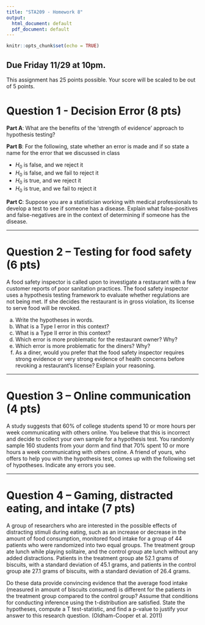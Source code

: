 ---
title: "STA209 - Homework 8"
output:
  html_document: default
  pdf_document: default
---

```{r setup, include=FALSE}
knitr::opts_chunk$set(echo = TRUE)
```

## Due Friday 11/29 at 10pm.

This assignment has 25 points possible. Your score will be scaled to be out of 5 points.

# Question 1 - Decision Error (8 pts)

**Part A**: What are the benefits of the 'strength of evidence' approach to hypothesis testing?

**Part B**: For the following, state whether an error is made and if so state a name for the error that we discussed in class

- $H_0$ is false, and we reject it
- $H_0$ is false, and we fail to reject it
- $H_0$ is true, and we reject it
- $H_0$ is true, and we fail to reject it

**Part C**: Suppose you are a statistician working with medical professionals to develop a test to see if someone has a disease. Explain what false-positives and false-negatives are in the context of determining if someone has the disease.

---

# Question 2 -- Testing for food safety (6 pts)

A food safety inspector is called upon to investigate a restaurant with a few customer reports of poor sanitation practices. The food safety inspector uses a hypothesis testing framework to evaluate whether regulations are not being met. If she decides the restaurant is in gross violation, its license to serve food will be revoked.

a. Write the hypotheses in words.
b. What is a Type I error in this context?
c. What is a Type II error in this context?
d. Which error is more problematic for the restaurant owner? Why?
e. Which error is more problematic for the diners? Why?
f. As a diner, would you prefer that the food safety inspector requires strong evidence or very strong evidence of health concerns before revoking a restaurant’s license? Explain your reasoning.

---

# Question 3 -- Online communication (4 pts)

A study suggests that 60% of college students spend 10 or more hours
per week communicating with others online. You believe that this is incorrect and decide to collect your own sample for a hypothesis test. You randomly sample 160 students from your dorm and find that 70% spent 10 or more hours a week communicating with others online. A friend of yours, who offers to help you with the hypothesis test, comes up with the following
set of hypotheses. Indicate any errors you see.

\begin{align*}
H_0: \hat{p} < 0.6, \hspace{3mm} H_A: \hat{p} > 0.7
\end{align*}

---

# Question 4 -- Gaming, distracted eating, and intake (7 pts)

A group of researchers who are interested in the possible effects of distracting stimuli during eating, such as an increase or decrease in the amount of food consumption, monitored food intake for a group of 44 patients who were randomized into two equal groups. The treatment group ate lunch while playing solitaire, and the control group ate lunch without any added distractions. Patients in the treatment group ate 52.1 grams of biscuits, with a standard deviation of 45.1 grams, and patients in the control group ate 27.1 grams of biscuits, with a standard deviation of 26.4 grams. 

Do these data provide convincing evidence that the average food intake (measured in amount of biscuits consumed) is different for the patients in the treatment group compared to the control group? Assume that conditions for conducting inference using the t-distribution are satisfied. State the hypotheses, compute a T test-statistic, and find a p-value to justify your answer to this research question. (Oldham-Cooper et al. 2011)
